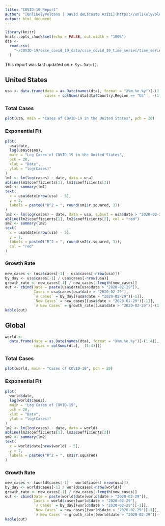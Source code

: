 ```yaml
---
title: "COVID-19 Report"
author: "[UnlikelyVolcano | David deLacoste Azizi](https://unlikelyvolcano.com)"
output: html_document
---
```


```r
library(knitr)
knitr::opts_chunk$set(echo = FALSE, out.width = "100%")
dta <-
  read.csv(
    "~/COVID-19/csse_covid_19_data/csse_covid_19_time_series/time_series_19-covid-Confirmed.csv"
  )
```

This report was last updated on `r Sys.Date()`.

## United States {.tabset}

```r
usa <- data.frame(date = as.Date(names(dta), format = "X%m.%e.%y")[-(1:4)],
                  cases = colSums(dta[dta$Country.Region == "US" , -(1:4)], na.rm = T))

```

### Total Cases

```r
plot(usa, main = "Cases of COVID-19 in the United States", pch = 20)
```

### Exponential Fit

```r
plot(
  usa$date,
  log(usa$cases),
  main = "Log Cases of COVID-19 in the United States",
  pch = 20,
  xlab = "Date",
  ylab = "log(Cases)"
)
lm1 <- lm(log(cases) ~ date, data = usa)
abline(lm1$coefficients[1], lm1$coefficients[2])
sm1 <- summary(lm1)
text(
  x = usa$date[nrow(usa) - 5],
  y = 2,
  labels = paste0("R^2 = ", round(sm1$r.squared, 3))
)
lm2 <- lm(log(cases) ~ date, data = usa, subset = usa$date > "2020-02-29")
abline(lm2$coefficients[1], lm2$coefficients[2], col = "red")
sm2 <- summary(lm2)
text(
  x = usa$date[nrow(usa) - 5],
  y = 1,
  labels = paste0("R^2 = ", round(sm2$r.squared, 3)),
  col = "red"
)
```

### Growth Rate

```r
new_cases <- (usa$cases[-1] - usa$cases[-nrow(usa)])
by_day <- usa$cases[-1] / usa$cases[-nrow(usa)]
growth_rate <- new_cases[-1] / new_cases[-length(new_cases)]
out <- cbind(Date = paste(usa$date[usa$date > "2020-02-29"]),
             Cases = usa$cases[usa$date > "2020-02-29"],
             `∂ Cases` = by_day[(usa$date > "2020-02-29")[-1]],
             `New Cases` = new_cases[(usa$date > "2020-02-29")[-1]],
             `∂ New Cases` = growth_rate[(usa$date > "2020-02-29")[-(1:2)]])
kable(out)
```

## Global {.tabset}

```r
world <-
  data.frame(date = as.Date(names(dta), format = "X%m.%e.%y")[-(1:4)],
             cases = colSums(dta[, -(1:4)]))
```


### Total Cases

```r
plot(world, main = "Cases of COVID-19", pch = 20)
```

### Exponential Fit

```r
plot(
  world$date,
  log(world$cases),
  main = "Log Cases of COVID-19",
  pch = 20,
  xlab = "Date",
  ylab = "log(Cases)"
)
lm2 <- lm(log(cases) ~ date, data = world)
abline(lm2$coefficients[1], lm2$coefficients[2])
sm2 <- summary(lm2)
text(
  x = world$date[nrow(world) - 5],
  y = 7,
  labels = paste0("R^2 = ", sm1$r.squared)
)
```

### Growth Rate

```r
new_cases <- (world$cases[-1] - world$cases[-nrow(usa)])
by_day <- world$cases[-1] / world$cases[-nrow(world)]
growth_rate <- new_cases[-1] / new_cases[-length(new_cases)]
out <- cbind(Date = paste(world$date[world$date > "2020-02-29"]),
             Cases = world$cases[world$date > "2020-02-29"],
             `∂ Cases` = by_day[(world$date > "2020-02-29")[-1]],
             `New Cases` = new_cases[(world$date > "2020-02-29")[-1]],
             `∂ New Cases` = growth_rate[(world$date > "2020-02-29")[-(1:2)]])
kable(out)
```

<p><img alt="Clicky" width="1" height="1" src="//in.getclicky.com/101237072ns.gif" /></p>